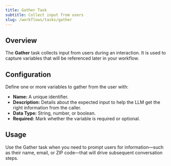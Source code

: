 ```yaml
---
title: Gather Task
subtitle: Collect input from users
slug: /workflows/tasks/gather
---
```


## Overview

The **Gather** task collects input from users during an interaction. It is used to capture variables that will be referenced later in your workflow.

## Configuration

Define one or more variables to gather from the user with:
- **Name:** A unique identifier.
- **Description:** Details about the expected input to help the LLM get the right information from the caller.
- **Data Type:** String, number, or boolean.
- **Required:** Mark whether the variable is required or optional.

## Usage

Use the Gather task when you need to prompt users for information—such as their name, email, or ZIP code—that will drive subsequent conversation steps. 